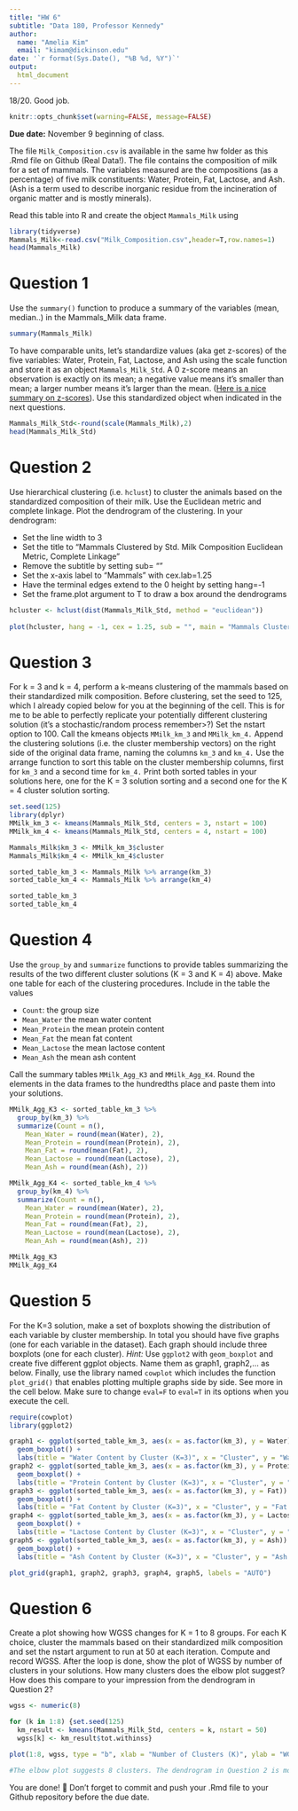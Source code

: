 ```yaml
---
title: "HW 6"
subtitle: "Data 180, Professor Kennedy"
author: 
  name: "Amelia Kim"
  email: "kimam@dickinson.edu"
date: '`r format(Sys.Date(), "%B %d, %Y")`'
output: 
  html_document
---
```

18/20. Good job. 
```r
knitr::opts_chunk$set(warning=FALSE, message=FALSE)
```

**Due date:** November 9 beginning of class.


The file `Milk_Composition.csv` is available in the same hw folder as this .Rmd file on Github (Real Data!). The file contains the composition of milk for a set of mammals. The variables measured are the compositions (as a percentage) of five milk constituents: Water, Protein, Fat, Lactose, and Ash. (Ash is a term used to describe inorganic residue from the incineration of organic matter and is mostly minerals).

Read this table into R and create the object `Mammals_Milk` using

```r
library(tidyverse)
Mammals_Milk<-read.csv("Milk_Composition.csv",header=T,row.names=1)
head(Mammals_Milk)
```

# Question 1
Use the `summary()` function to produce a summary of the variables (mean, median..) in the Mammals_Milk data frame.

```r
summary(Mammals_Milk)
```

To have comparable units, let's standardize values (aka get z-scores) of the five variables: Water, Protein, Fat, Lactose, and Ash using the scale function and store it as an object `Mammals_Milk_Std`. A 0 z-score means an observation is exactly on its mean; a negative value means it's smaller than mean; a larger number means it's larger than the mean. ([Here is a nice summary on z-scores](https://www.simplypsychology.org/z-score.html)). Use this standardized object when indicated in the next questions. 

```r
Mammals_Milk_Std<-round(scale(Mammals_Milk),2)
head(Mammals_Milk_Std)
```
# Question 2
Use hierarchical clustering (i.e. `hclust`) to cluster the animals based on the standardized composition of their milk. Use the Euclidean metric and complete linkage. Plot the dendrogram of the clustering. In your dendrogram: 

*	Set the line width to 3
*	Set the title to “Mammals Clustered by Std. Milk Composition \n Euclidean Metric, Complete Linkage”
*	Remove the subtitle by setting sub= ""
*	Set the x-axis label to “Mammals” with cex.lab=1.25
*	Have the terminal edges extend to the 0 height by setting hang=-1
*	Set the frame.plot argument to T to draw a box around the dendrograms

```r
hcluster <- hclust(dist(Mammals_Milk_Std, method = "euclidean"))
             
plot(hcluster, hang = -1, cex = 1.25, sub = "", main = "Mammals Clustered by Std. Milk Composition \n Euclidean Metric, Complete Linkage", xlab = "Mammals", frame.plot = TRUE, lwd = 3)

```

# Question 3
For k = 3 and k = 4, perform a k-means clustering of the mammals based on their standardized milk composition. Before clustering, set the seed to 125, which I already copied below for you at the beginning of the cell. This is for me to be able to perfectly replicate your potentially different clustering solution (it's a stochastic/random process remember>?) Set the nstart option to 100. Call the kmeans objects `MMilk_km_3` and `MMilk_km_4.` Append the clustering solutions (i.e. the cluster membership vectors) on the right side of the original data frame, naming the columns `km_3` and `km_4.` Use the arrange function to sort this table on the cluster membership columns, first for `km_3` and a second time for `km_4.` Print both sorted tables in your solutions here, one for the K = 3 solution sorting and a second one for the K = 4 cluster solution sorting.

```r
set.seed(125)
library(dplyr)
MMilk_km_3 <- kmeans(Mammals_Milk_Std, centers = 3, nstart = 100)
MMilk_km_4 <- kmeans(Mammals_Milk_Std, centers = 4, nstart = 100)

Mammals_Milk$km_3 <- MMilk_km_3$cluster
Mammals_Milk$km_4 <- MMilk_km_4$cluster

sorted_table_km_3 <- Mammals_Milk %>% arrange(km_3)
sorted_table_km_4 <- Mammals_Milk %>% arrange(km_4)

sorted_table_km_3
sorted_table_km_4

```

# Question 4
Use the `group_by` and `summarize` functions to provide tables summarizing the results of the two different cluster solutions (K = 3 and K = 4) above. Make one table for each of the clustering procedures. Include in the table the values

*	`Count`: the group size
*	`Mean_Water` the mean water content
*	`Mean_Protein` the mean protein content
*	`Mean_Fat` the mean fat content
*	`Mean_Lactose` the mean lactose content
*	`Mean_Ash` the mean ash content

Call the summary tables `MMilk_Agg_K3` and `MMilk_Agg_K4`. Round the elements in the data frames to the hundredths place and paste them into your solutions.

```r
MMilk_Agg_K3 <- sorted_table_km_3 %>%
  group_by(km_3) %>%
  summarize(Count = n(),
    Mean_Water = round(mean(Water), 2),
    Mean_Protein = round(mean(Protein), 2),
    Mean_Fat = round(mean(Fat), 2),
    Mean_Lactose = round(mean(Lactose), 2),
    Mean_Ash = round(mean(Ash), 2))

MMilk_Agg_K4 <- sorted_table_km_4 %>%
  group_by(km_4) %>%
  summarize(Count = n(),
    Mean_Water = round(mean(Water), 2),
    Mean_Protein = round(mean(Protein), 2),
    Mean_Fat = round(mean(Fat), 2),
    Mean_Lactose = round(mean(Lactose), 2),
    Mean_Ash = round(mean(Ash), 2))

MMilk_Agg_K3
MMilk_Agg_K4
```
# Question 5
For the K=3 solution, make a set of boxplots showing the distribution of each variable by cluster membership. In total you should have five graphs (one for each variable in the dataset). Each graph should include three boxplots (one for each cluster). *Hint:* Use `ggplot2` with `geom_boxplot` and create five different ggplot objects. Name them as graph1, graph2,... as below. Finally, use the library named `cowplot` which includes the function `plot_grid()` that enables plotting multiple graphs side by side. See more in the cell below. Make sure to change `eval=F` to `eval=T` in its options when you execute the cell.

```r
require(cowplot)
library(ggplot2)

graph1 <- ggplot(sorted_table_km_3, aes(x = as.factor(km_3), y = Water)) +
  geom_boxplot() +
  labs(title = "Water Content by Cluster (K=3)", x = "Cluster", y = "Water Content")
graph2 <- ggplot(sorted_table_km_3, aes(x = as.factor(km_3), y = Protein)) +
  geom_boxplot() +
  labs(title = "Protein Content by Cluster (K=3)", x = "Cluster", y = "Protein Content")
graph3 <- ggplot(sorted_table_km_3, aes(x = as.factor(km_3), y = Fat)) +
  geom_boxplot() +
  labs(title = "Fat Content by Cluster (K=3)", x = "Cluster", y = "Fat Content")
graph4 <- ggplot(sorted_table_km_3, aes(x = as.factor(km_3), y = Lactose)) +
  geom_boxplot() +
  labs(title = "Lactose Content by Cluster (K=3)", x = "Cluster", y = "Lactose Content")
graph5 <- ggplot(sorted_table_km_3, aes(x = as.factor(km_3), y = Ash)) +
  geom_boxplot() +
  labs(title = "Ash Content by Cluster (K=3)", x = "Cluster", y = "Ash Content")

plot_grid(graph1, graph2, graph3, graph4, graph5, labels = "AUTO")
```

# Question 6
Create a plot showing how WGSS changes for K = 1 to 8 groups. For each K choice, cluster the mammals based on their standardized milk composition and set the nstart argument to run at 50 at each iteration. Compute and record WGSS. After the loop is done, show the plot of WGSS by number of clusters in your solutions. How many clusters does the elbow plot suggest? How does this compare to your impression from the dendrogram in Question 2?

```r
wgss <- numeric(8)

for (k in 1:8) {set.seed(125)
  km_result <- kmeans(Mammals_Milk_Std, centers = k, nstart = 50)
  wgss[k] <- km_result$tot.withinss}

plot(1:8, wgss, type = "b", xlab = "Number of Clusters (K)", ylab = "WGSS", main = "WGSS by Number of Clusters")

#The elbow plot suggests 8 clusters. The dendrogram in Question 2 is more challenging to interpret, so the use of K clustering helped analyze the data and easily identify the number of clusters. (-2)
```


You are done! 🏁 Don't forget to commit and push your .Rmd file to your Github repository before the due date.


